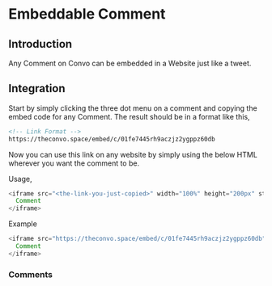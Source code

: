
# Embeddable Comment

## Introduction

Any Comment on Convo can be embedded in a Website just like a tweet.

## Integration

Start by simply clicking the three dot menu on a comment and copying the embed code for any Comment. The result should be in a format like this,


```html
<!-- Link Format -->
https://theconvo.space/embed/c/01fe7445rh9aczjz2ygppz60db
```

Now you can use this link on any website by simply using the below HTML wherever you want the comment to be.

Usage,
```js
<iframe src="<the-link-you-just-copied>" width="100%" height="200px" style="border: none;">
  Comment
</iframe>
```

Example
```js
<iframe src="https://theconvo.space/embed/c/01fe7445rh9aczjz2ygppz60db" width="100%" height="200px" style="border: none;">
  Comment
</iframe>
```

### Comments
<CommentBox threadId="embeddable-comment"/>
